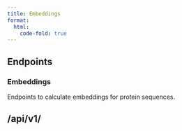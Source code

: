 ```yaml
---
title: Embeddings
format:
  html:
    code-fold: true
---
```


## Endpoints

### Embeddings
Endpoints to calculate embeddings for protein sequences.

## /api/v1/

```{=html}
<script src="https://unpkg.com/swagger-ui-dist@5.1/swagger-ui-bundle.js"></script>
<script>
  
  window.onload = function() {
    const ui = SwaggerUIBundle({
      spec: {
    "schemes": [],
    "swagger": "2.0",
    "info": {
        "description": "The embeddings service allows users to request embeddings.",
        "title": "Embeddings API",
        "contact": {},
        "version": "1.0"
    },
    "host": "",
    "basePath": "",
    "paths": {
        "/api/v1/embeddings/models": {
            "get": {
                "security": [
                    {
                        "OAuth2Password": []
                    }
                ],
                "description": "List all models available for generating embeddings from your protein sequences.",
                "tags": [
                    "embeddings"
                ],
                "summary": "List embedding models",
                "responses": {
                    "200": {
                        "description": "Available models",
                        "schema": {
                            "type": "array",
                            "items": {
                                "type": "string"
                            }
                        }
                    }
                }
            }
        },
        "/api/v1/embeddings/models/{model_id}": {
            "get": {
                "security": [
                    {
                        "OAuth2Password": []
                    }
                ],
                "description": "Get model metadata. Including:\u003cbr/\u003e\u003cul\u003e\u003cli\u003e\u003cb\u003eModelId:\u003c/b\u003e A string identifier for the model\u003c/li\u003e\u003cli\u003e\u003cb\u003eMaxSequenceLength:\u003c/b\u003e The maximum sequence length that the model can handle.\u003c/li\u003e\u003cli\u003e\u003cb\u003eDimension:\u003c/b\u003e The dimension of the model's output, which is 1024 for the \"prot-seq\" model.\u003c/li\u003e\u003cli\u003e\u003cb\u003eOutputTypes:\u003c/b\u003e The types of output that this model can generate. e.g. attention maps (\"attn\"), embeddings (\"embed\"), and logits (\"logits\").\u003c/li\u003e\u003cli\u003e\u003cb\u003ePrimaryTokens:\u003c/b\u003e The primary tokens that the model recognizes.\u003c/li\u003e\u003c/ul\u003e",
                "consumes": [
                    "application/json"
                ],
                "produces": [
                    "application/json"
                ],
                "tags": [
                    "embeddings"
                ],
                "summary": "Get model metadata",
                "parameters": [
                    {
                        "type": "string",
                        "description": "ID of model to get metadata for",
                        "name": "model_id",
                        "in": "path",
                        "required": true
                    }
                ],
                "responses": {
                    "200": {
                        "description": "Model metadata",
                        "schema": {
                            "$ref": "#/definitions/models.ModelMetadata"
                        }
                    },
                    "404": {
                        "description": "Not Found"
                    }
                }
            }
        },
        "/api/v1/embeddings/models/{model_id}/attn": {
            "post": {
                "security": [
                    {
                        "OAuth2Password": []
                    }
                ],
                "description": "Use an OpenProtein model to create attention maps of your sequences. \u003cbr/\u003eYou can see available models with  \u003ccode\u003e/embeddings/models\u003c/code\u003e endpoints.",
                "consumes": [
                    "application/json"
                ],
                "produces": [
                    "application/json"
                ],
                "tags": [
                    "embeddings"
                ],
                "summary": "Request attn",
                "parameters": [
                    {
                        "type": "string",
                        "description": "Name of model to use",
                        "name": "model_id",
                        "in": "path",
                        "required": true
                    },
                    {
                        "description": "Sequence to calculate attn embeddings for",
                        "name": "request",
                        "in": "body",
                        "required": true,
                        "schema": {
                            "$ref": "#/definitions/models.Sequences"
                        }
                    }
                ],
                "responses": {
                    "202": {
                        "description": "Attn request created and pending",
                        "schema": {
                            "$ref": "#/definitions/models.Job"
                        }
                    }
                }
            }
        },
        "/api/v1/embeddings/models/{model_id}/embed": {
            "post": {
                "security": [
                    {
                        "OAuth2Password": []
                    }
                ],
                "description": "Create embeddings for your protein sequences using an OpenProtein model. \u003cbr/\u003eYou can view available models with the \u003ccode\u003e/embeddings/models\u003c/code\u003e endpoint. \u003cbr/\u003eNote that the request parameters should include \u003ccode\u003esequences\u003c/code\u003e with your sequences and optionally \u003ccode\u003ereduction\u003c/code\u003e with the type of embedding reduction to compute (e.g. MEAN).",
                "consumes": [
                    "application/json"
                ],
                "produces": [
                    "application/json"
                ],
                "tags": [
                    "embeddings"
                ],
                "summary": "Create embeddings",
                "parameters": [
                    {
                        "type": "string",
                        "description": "Name of model to use",
                        "name": "model_id",
                        "in": "path",
                        "required": true
                    },
                    {
                        "description": "Embeddings request parameters",
                        "name": "request",
                        "in": "body",
                        "required": true,
                        "schema": {
                            "$ref": "#/definitions/models.EmbeddingsInput"
                        }
                    }
                ],
                "responses": {
                    "202": {
                        "description": "Embeddings request created and pending",
                        "schema": {
                            "$ref": "#/definitions/models.Job"
                        }
                    }
                }
            }
        },
        "/api/v1/embeddings/models/{model_id}/logits": {
            "post": {
                "security": [
                    {
                        "OAuth2Password": []
                    }
                ],
                "description": "Create logits job on your protein sequences, requires an existing model that supports logits.\u003cbr/\u003eYou can view available models with the \u003ccode\u003e/embeddings/models\u003c/code\u003e endpoint.",
                "consumes": [
                    "application/json"
                ],
                "produces": [
                    "application/json"
                ],
                "tags": [
                    "embeddings"
                ],
                "summary": "Request logits",
                "parameters": [
                    {
                        "type": "string",
                        "description": "model ID to use",
                        "name": "model_id",
                        "in": "path",
                        "required": true
                    },
                    {
                        "description": "Protein sequences",
                        "name": "request",
                        "in": "body",
                        "required": true,
                        "schema": {
                            "$ref": "#/definitions/models.Sequences"
                        }
                    }
                ],
                "responses": {
                    "202": {
                        "description": "Logits request created and pending",
                        "schema": {
                            "$ref": "#/definitions/models.Job"
                        }
                    }
                }
            }
        },
        "/api/v1/embeddings/svd": {
            "get": {
                "security": [
                    {
                        "OAuth2Password": []
                    }
                ],
                "description": "List SVDs available. \u003cbr/\u003e You may need to create an SVD first with POST \u003ccode\u003eembeddings/svd\u003c/code\u003e to see results here.",
                "consumes": [
                    "application/json"
                ],
                "produces": [
                    "application/json"
                ],
                "tags": [
                    "svd"
                ],
                "summary": "List SVDs",
                "responses": {
                    "200": {
                        "description": "List of SVDs",
                        "schema": {
                            "type": "array",
                            "items": {
                                "$ref": "#/definitions/models.SVDMetadataOutput"
                            }
                        }
                    }
                }
            },
            "post": {
                "security": [
                    {
                        "OAuth2Password": []
                    }
                ],
                "description": "Create SVD from sequence embeddings. Requires a model_id, you can see available models with the \u003ccode\u003e/embeddings/models\u003c/code\u003e endpoint. SVD inputs must include:\u003cbr/\u003e\u003cul\u003e\u003cli\u003e\u003cb\u003emodel_id:\u003c/b\u003e the model id - SVD will be computed on the embeddings from this model\u003c/li\u003e\u003cli\u003e\u003cb\u003en_components:\u003c/b\u003e the number of SVD components output\u003c/li\u003e\u003cli\u003e\u003cb\u003ereduction:\u003c/b\u003e the reduction type to apply to the embeddings prior to SVD(currently only MEAN supported)\u003c/li\u003e\u003cli\u003e\u003cb\u003esequences:\u003c/b\u003e the protein sequences, as a list\u003c/li\u003e\u003c/ul\u003e",
                "consumes": [
                    "application/json"
                ],
                "produces": [
                    "application/json"
                ],
                "tags": [
                    "svd"
                ],
                "summary": "Request SVD",
                "parameters": [
                    {
                        "description": "SVD request parameters",
                        "name": "request",
                        "in": "body",
                        "required": true,
                        "schema": {
                            "$ref": "#/definitions/models.SVDInput"
                        }
                    }
                ],
                "responses": {
                    "202": {
                        "description": "SVD request created and pending",
                        "schema": {
                            "$ref": "#/definitions/models.Job"
                        }
                    }
                }
            }
        },
        "/api/v1/embeddings/svd/{svd_id}": {
            "get": {
                "security": [
                    {
                        "OAuth2Password": []
                    }
                ],
                "description": "Get SVD job metadata. Including SVD dimension and sequence lengths. \u003cbr/\u003eRequires a successful SVD job from POST \u003ccode\u003e/svd\u003c/code\u003e.",
                "consumes": [
                    "application/json"
                ],
                "produces": [
                    "application/json"
                ],
                "tags": [
                    "svd"
                ],
                "summary": "Get SVD metadata",
                "parameters": [
                    {
                        "type": "string",
                        "description": "SVD ID from a successful POST \u003ccode\u003e/svd\u003c/code\u003e request.",
                        "name": "svd_id",
                        "in": "path",
                        "required": true
                    }
                ],
                "responses": {
                    "200": {
                        "description": "SVD metadata",
                        "schema": {
                            "$ref": "#/definitions/models.SVDMetadataOutput"
                        }
                    }
                }
            }
        },
        "/api/v1/embeddings/svd/{svd_id}/embed": {
            "post": {
                "security": [
                    {
                        "OAuth2Password": []
                    }
                ],
                "description": "Create embeddings from your sequences and run an existing SVD on the result. Use \u003ccode\u003eembeddings/svd/list\u003c/code\u003e to see the SVD models you have previously created with POST \u003ccode\u003eembeddings/svd\u003c/code\u003e.",
                "consumes": [
                    "application/json"
                ],
                "produces": [
                    "application/json"
                ],
                "tags": [
                    "svd"
                ],
                "summary": "Create embeddings and run existing SVD.",
                "parameters": [
                    {
                        "type": "string",
                        "description": "ID of SVD model to use",
                        "name": "svd_id",
                        "in": "path",
                        "required": true
                    },
                    {
                        "description": "Protein sequences",
                        "name": "request",
                        "in": "body",
                        "required": true,
                        "schema": {
                            "$ref": "#/definitions/models.Sequences"
                        }
                    }
                ],
                "responses": {
                    "202": {
                        "description": "Embeddings SVD request created and pending",
                        "schema": {
                            "$ref": "#/definitions/models.Job"
                        }
                    }
                }
            }
        },
        "/api/v1/embeddings/{id}": {
            "get": {
                "security": [
                    {
                        "OAuth2Password": []
                    }
                ],
                "description": "Get results from completed POST /embeddings requests. \u003cbr/\u003eSupply a page_size for the number of results to return, and a page_offset for the number of rows to skip.",
                "consumes": [
                    "application/json"
                ],
                "produces": [
                    "application/json"
                ],
                "tags": [
                    "embeddings"
                ],
                "summary": "Get results for /embeddings jobs.",
                "parameters": [
                    {
                        "type": "string",
                        "description": "Job ID to fetch",
                        "name": "id",
                        "in": "path",
                        "required": true
                    },
                    {
                        "type": "integer",
                        "default": 0,
                        "description": "number of rows to skip: int default",
                        "name": "page_offset",
                        "in": "query",
                        "required": true
                    },
                    {
                        "type": "integer",
                        "default": 10,
                        "description": "number of rows to fetch: int default",
                        "name": "page_size",
                        "in": "query",
                        "required": true
                    }
                ],
                "responses": {
                    "200": {
                        "description": "Request results",
                        "schema": {
                            "$ref": "#/definitions/models.Results"
                        }
                    }
                }
            }
        },
        "/api/v1/embeddings/{id}/sequences": {
            "get": {
                "security": [
                    {
                        "OAuth2Password": []
                    }
                ],
                "description": "Get sequences used in a previous request. Requires a job ID from a successful \u003ccode\u003e/embeddings\u003c/code\u003e job.",
                "consumes": [
                    "application/json"
                ],
                "produces": [
                    "application/json"
                ],
                "tags": [
                    "embeddings"
                ],
                "summary": "Get sequences used in a request",
                "parameters": [
                    {
                        "type": "string",
                        "description": "Job ID of sequences to fetch",
                        "name": "id",
                        "in": "path",
                        "required": true
                    }
                ],
                "responses": {
                    "200": {
                        "description": "Request sequences",
                        "schema": {
                            "type": "array",
                            "items": {
                                "type": "string"
                            }
                        }
                    }
                }
            }
        }
    },
    "definitions": {
        "models.EmbeddingsInput": {
            "type": "object",
            "required": [
                "sequences"
            ],
            "properties": {
                "reduction": {
                    "description": "e.g. MEAN, nil",
                    "type": "string",
                    "example": "MEAN"
                },
                "sequences": {
                    "type": "array",
                    "minItems": 1,
                    "items": {
                        "type": "string"
                    }
                }
            }
        },
        "models.Job": {
            "type": "object",
            "properties": {
                "created_date": {
                    "type": "string",
                    "format": "date-time"
                },
                "end_date": {
                    "type": "string",
                    "format": "date-time"
                },
                "job_id": {
                    "type": "string",
                    "example": "8f4fa427-4e74-4d22-ab01-5a7743411add"
                },
                "job_type": {
                    "type": "string",
                    "example": "embeddings"
                },
                "num_records": {
                    "type": "integer"
                },
                "prerequisite_job_id": {
                    "type": "string",
                    "example": "e3bdf5ab-7201-485f-862e-fd6226f791a2"
                },
                "progress_counter": {
                    "type": "integer"
                },
                "start_date": {
                    "type": "string",
                    "format": "date-time"
                },
                "status": {
                    "type": "string",
                    "example": "PENDING"
                }
            }
        },
        "models.ModelDescription": {
            "type": "object",
            "properties": {
                "citation_title": {
                    "type": "string"
                },
                "doi": {
                    "type": "string"
                },
                "summary": {
                    "type": "string"
                }
            }
        },
        "models.ModelMetadata": {
            "type": "object",
            "required": [
                "description",
                "dimension",
                "input_tokens",
                "max_sequence_length",
                "model_id",
                "output_tokens",
                "output_types",
                "token_descriptions"
            ],
            "properties": {
                "model_id": {
                    "type": "string",
                    "x-order": "1",
                    "example": "prot-seq"
                },
                "description": {
                    "allOf": [
                        {
                            "$ref": "#/definitions/models.ModelDescription"
                        }
                    ],
                    "x-order": "2"
                },
                "max_sequence_length": {
                    "type": "integer",
                    "x-order": "3"
                },
                "dimension": {
                    "type": "integer",
                    "x-order": "4",
                    "example": 1024
                },
                "output_types": {
                    "description": "`EmbeddingsOutput`s supported by the model",
                    "type": "array",
                    "items": {
                        "type": "string"
                    },
                    "x-order": "5",
                    "example": [
                        "attn",
                        "embed",
                        "logits"
                    ]
                },
                "input_tokens": {
                    "description": "List of valid input tokens.",
                    "type": "array",
                    "items": {
                        "type": "string"
                    },
                    "x-order": "6",
                    "example": [
                        "A",
                        "R",
                        "N"
                    ]
                },
                "output_tokens": {
                    "description": "List of output tokens ordered by token id. Use this to decode logits.",
                    "type": "array",
                    "items": {
                        "type": "string"
                    },
                    "x-order": "7",
                    "example": [
                        "A",
                        "R",
                        "N"
                    ]
                },
                "token_descriptions": {
                    "description": "Description of all tokens.\nDescriptions are ordered by token id. The `n`'th item describes the token(s) represented by token id `n`.\nSome token ids can represent multiple tokens.",
                    "type": "array",
                    "items": {
                        "type": "array",
                        "items": {
                            "$ref": "#/definitions/models.Token"
                        }
                    },
                    "x-order": "8"
                }
            }
        },
        "models.Result": {
            "type": "object",
            "properties": {
                "data": {
                    "description": "returned on API"
                },
                "sequence": {
                    "type": "string"
                },
                "shape": {
                    "type": "array",
                    "items": {
                        "type": "integer"
                    }
                }
            }
        },
        "models.Results": {
            "type": "object",
            "properties": {
                "created_date": {
                    "type": "string",
                    "format": "date-time"
                },
                "end_date": {
                    "type": "string",
                    "format": "date-time"
                },
                "job_id": {
                    "type": "string",
                    "example": "8f4fa427-4e74-4d22-ab01-5a7743411add"
                },
                "job_type": {
                    "type": "string",
                    "example": "embeddings"
                },
                "num_records": {
                    "type": "integer"
                },
                "prerequisite_job_id": {
                    "type": "string",
                    "example": "e3bdf5ab-7201-485f-862e-fd6226f791a2"
                },
                "progress_counter": {
                    "type": "integer"
                },
                "results": {
                    "type": "array",
                    "items": {
                        "$ref": "#/definitions/models.Result"
                    }
                },
                "start_date": {
                    "type": "string",
                    "format": "date-time"
                },
                "status": {
                    "type": "string",
                    "example": "PENDING"
                }
            }
        },
        "models.SVDInput": {
            "type": "object",
            "required": [
                "model_id",
                "sequences"
            ],
            "properties": {
                "model_id": {
                    "type": "string"
                },
                "n_components": {
                    "type": "integer",
                    "minimum": 1,
                    "example": 1024
                },
                "reduction": {
                    "description": "e.g. MEAN, nil",
                    "type": "string",
                    "example": "MEAN"
                },
                "sequences": {
                    "type": "array",
                    "minItems": 1,
                    "items": {
                        "type": "string"
                    }
                }
            }
        },
        "models.SVDMetadataOutput": {
            "type": "object",
            "required": [
                "model_id"
            ],
            "properties": {
                "dimension": {
                    "description": "used to inform shape of output",
                    "type": "integer"
                },
                "id": {
                    "type": "string"
                },
                "model_id": {
                    "type": "string"
                },
                "n_components": {
                    "type": "integer",
                    "minimum": 1,
                    "example": 1024
                },
                "reduction": {
                    "description": "e.g. MEAN, nil",
                    "type": "string",
                    "example": "MEAN"
                },
                "sequence_length": {
                    "description": "used to check if input emb features will match",
                    "type": "integer"
                }
            }
        },
        "models.Sequences": {
            "type": "object",
            "required": [
                "sequences"
            ],
            "properties": {
                "sequences": {
                    "type": "array",
                    "minItems": 1,
                    "items": {
                        "type": "string"
                    }
                }
            }
        },
        "models.Token": {
            "type": "object",
            "required": [
                "description",
                "id",
                "primary",
                "token"
            ],
            "properties": {
                "id": {
                    "description": "Token ID",
                    "type": "integer",
                    "x-order": "1"
                },
                "token": {
                    "description": "The token's string representation",
                    "type": "string",
                    "x-order": "2"
                },
                "primary": {
                    "description": "When a token id represents multiple tokens, this flag indicates whether or not\nthis is the primary token represented by the token id",
                    "type": "boolean",
                    "x-order": "3"
                },
                "description": {
                    "description": "Meaning of this token",
                    "type": "string",
                    "x-order": "4"
                }
            }
        }
    },
    "securityDefinitions": {
        "OAuth2Password": {
            "type": "oauth2",
            "flow": "password",
            "tokenUrl": "/api/v1/login/access-token"
        }
    }
},
      dom_id: "#swagger-ui",
      config: {
        deepLinking: true,
        tagsSorter: "alpha",
        docExpansion: "list",
      },
      requestInterceptor: (request) => {
        request.header = {
          ...request.header,
          'Access-Control-Allow-Origin': '*'
        }
          const requestPath = request.url.split('/').slice(3).join('/')
          request.url = "https://dev.api.openprotein.ai/" + requestPath
       
        return request;
      },
    });
  };
</script>
<!-- <script src="css/swagger-ui-bundle.js"></script> -->

<link rel="stylesheet" href="css/swagger-ui.css">
<div id="swagger-ui"></div>
```
